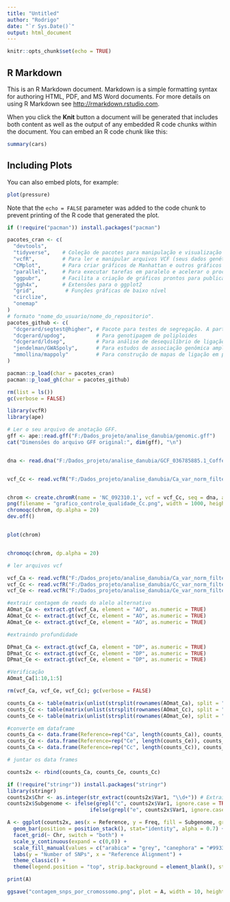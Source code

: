 ```yaml
---
title: "Untitled"
author: "Rodrigo"
date: "`r Sys.Date()`"
output: html_document
---
```


```r
knitr::opts_chunk$set(echo = TRUE)
```

## R Markdown

This is an R Markdown document. Markdown is a simple formatting syntax for authoring HTML, PDF, and MS Word documents. For more details on using R Markdown see <http://rmarkdown.rstudio.com>.

When you click the **Knit** button a document will be generated that includes both content as well as the output of any embedded R code chunks within the document. You can embed an R code chunk like this:

```r
summary(cars)
```

## Including Plots

You can also embed plots, for example:

```r
plot(pressure)
```

Note that the `echo = FALSE` parameter was added to the code chunk to prevent printing of the R code that generated the plot.

```r

if (!require("pacman")) install.packages("pacman")

pacotes_cran <- c(
  "devtools",
  "tidyverse",    # Coleção de pacotes para manipulação e visualização de dados (ggplot2, dplyr, etc.)
  "vcfR",         # Para ler e manipular arquivos VCF (seus dados genéticos)
  "CMplot",       # Para criar gráficos de Manhattan e outros gráficos genômicos
  "parallel",     # Para executar tarefas em paralelo e acelerar o processamento
  "ggpubr",       # Facilita a criação de gráficos prontos para publicação
  "ggh4x",        # Extensões para o ggplot2
  "grid",          # Funções gráficas de baixo nível
  "circlize",
  "onemap"
)
# formato "nome_do_usuario/nome_do_repositorio".
pacotes_github <- c(
  "dcgerard/segtest@higher", # Pacote para testes de segregação. A parte "@higher" instala uma versão específica.
  "dcgerard/updog",          # Para genotipagem de poliploides
  "dcgerard/ldsep",          # Para análise de desequilíbrio de ligação
  "jendelman/GWASpoly",      # Para estudos de associação genômica ampla (GWAS) em poliploides
  "mmollina/mappoly"         # Para construção de mapas de ligação em poliploides
)

pacman::p_load(char = pacotes_cran)
pacman::p_load_gh(char = pacotes_github)

rm(list = ls())
gc(verbose = FALSE)
```

```r


library(vcfR)
library(ape)

# Ler o seu arquivo de anotação GFF.
gff <- ape::read.gff("F:/Dados_projeto/analise_danubia/genomic.gff")
cat("Dimensões do arquivo GFF original:", dim(gff), "\n") 


dna <- read.dna("F:/Dados_projeto/analise_danubia/GCF_036785885.1_Coffea_Arabica_ET-39_HiFi_genomic.fna", format = "fasta")


vcf_Cc <- read.vcfR("F:/Dados_projeto/analise_danubia/Ca_var_norm_filter_BIAL_QUAL_AF_NS_flex.vcf")


chrom <- create.chromR(name = 'NC_092310.1', vcf = vcf_Cc, seq = dna, ann = gff) 
png(filename = "grafico_controle_qualidade_Cc.png", width = 1000, height = 800)
chromoqc(chrom, dp.alpha = 20)
dev.off()


plot(chrom)


chromoqc(chrom, dp.alpha = 20) 
```
```r
# ler arquivos vcf

vcf_Ca <- read.vcfR("F:/Dados_projeto/analise_danubia/Ca_var_norm_filter_BIAL_QUAL_AF_NS_flex.vcf", verbose = TRUE)
vcf_Cc <- read.vcfR("F:/Dados_projeto/analise_danubia/Cc_var_norm_filter_BIAL_QUAL_AF_NS_flex.vcf", verbose = TRUE)
vcf_Ce <- read.vcfR("F:/Dados_projeto/analise_danubia/Ce_var_norm_filter_BIAL_QUAL_AF_NS_flex.vcf", verbose = TRUE)

#extrair contagem de reads do alelo alternativo
AOmat_Ca <- extract.gt(vcf_Ca, element = "AO", as.numeric = TRUE)
AOmat_Cc <- extract.gt(vcf_Cc, element = "AO", as.numeric = TRUE)
AOmat_Ce <- extract.gt(vcf_Ce, element = "AO", as.numeric = TRUE)

#extraindo profundidade

DPmat_Ca <- extract.gt(vcf_Ca, element = "DP", as.numeric = TRUE)
DPmat_Cc <- extract.gt(vcf_Cc, element = "DP", as.numeric = TRUE)
DPmat_Ce <- extract.gt(vcf_Ce, element = "DP", as.numeric = TRUE)

#Verificação
AOmat_Ca[1:10,1:5]

rm(vcf_Ca, vcf_Ce, vcf_Cc); gc(verbose = FALSE)
```
```r
counts_Ca <- table(matrix(unlist(strsplit(rownames(AOmat_Ca), split = "_")), ncol = 2, byrow = TRUE)[,1])
counts_Cc <- table(matrix(unlist(strsplit(rownames(AOmat_Cc), split = "_")), ncol = 2, byrow = TRUE)[,1])
counts_Ce <- table(matrix(unlist(strsplit(rownames(AOmat_Ce), split = "_")), ncol = 2, byrow = TRUE)[,1])

#converte em dataframe
counts_Ca <- data.frame(Reference=rep("Ca", length(counts_Ca)), counts_Ca)
counts_Ce <- data.frame(Reference=rep("Ce", length(counts_Ce)), counts_Ce)
counts_Ca <- data.frame(Reference=rep("Cc", length(counts_Cc)), counts_Cc)

# juntar os data frames

counts2x <- rbind(counts_Ca, counts_Ce, counts_Cc)

if (!require("stringr")) install.packages("stringr")
library(stringr)
counts2x$Chr <- as.integer(str_extract(counts2x$Var1, "\\d+")) # Extrai o número do cromossomo
counts2x$Subgenome <- ifelse(grepl("c", counts2x$Var1, ignore.case = TRUE) & grepl("Cc", counts2x$Reference), "canephora",
                           ifelse(grepl("e", counts2x$Var1, ignore.case = TRUE) & grepl("Ce", counts2x$Reference), "eugenioides", "arabica"))

A <- ggplot(counts2x, aes(x = Reference, y = Freq, fill = Subgenome, group = Reference)) +
  geom_bar(position = position_stack(), stat="identity", alpha = 0.7) +
  facet_grid(~ Chr, switch = "both") +
  scale_y_continuous(expand = c(0,0)) +
  scale_fill_manual(values = c("arabica" = "grey", "canephora" = "#993300", "eugenioides" = "#f5ad05")) +
  labs(y = "Number of SNPs", x = "Reference Alignment") +
  theme_classic() +
  theme(legend.position = "top", strip.background = element_blank(), strip.placement = "outside")

print(A)

ggsave("contagem_snps_por_cromossomo.png", plot = A, width = 10, height = 5, dpi = 400)
```

